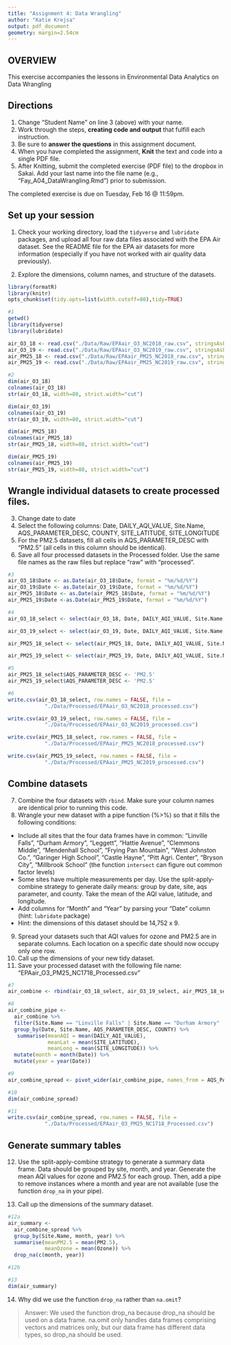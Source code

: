 ```yaml
---
title: "Assignment 4: Data Wrangling"
author: "Katie Krejsa"
output: pdf_document
geometry: margin=2.54cm
---
```


## OVERVIEW

This exercise accompanies the lessons in Environmental Data Analytics on Data Wrangling 

## Directions
1. Change "Student Name" on line 3 (above) with your name.
2. Work through the steps, **creating code and output** that fulfill each instruction.
3. Be sure to **answer the questions** in this assignment document.
4. When you have completed the assignment, **Knit** the text and code into a single PDF file.
5. After Knitting, submit the completed exercise (PDF file) to the dropbox in Sakai. Add your last name into the file name (e.g., "Fay_A04_DataWrangling.Rmd") prior to submission.

The completed exercise is due on Tuesday, Feb 16 @ 11:59pm.

## Set up your session 
1. Check your working directory, load the `tidyverse` and `lubridate` packages, and upload all four raw data files associated with the EPA Air dataset. See the README file for the EPA air datasets for more information (especially if you have not worked with air quality data previously). 

2. Explore the dimensions, column names, and structure of the datasets. 

```r
library(formatR)
library(knitr)
opts_chunk$set(tidy.opts=list(width.cutoff=80),tidy=TRUE)
```


```r
#1
getwd()
library(tidyverse)
library(lubridate)

air_O3_18 <- read.csv("./Data/Raw/EPAair_O3_NC2018_raw.csv", stringsAsFactors = TRUE)
air_O3_19 <- read.csv("./Data/Raw/EPAair_O3_NC2019_raw.csv", stringsAsFactors = TRUE)
air_PM25_18 <- read.csv("./Data/Raw/EPAair_PM25_NC2018_raw.csv", stringsAsFactors = TRUE)
air_PM25_19 <- read.csv("./Data/Raw/EPAair_PM25_NC2019_raw.csv", stringsAsFactors = TRUE)

#2
dim(air_O3_18)
colnames(air_O3_18)
str(air_O3_18, width=80, strict.width="cut")

dim(air_O3_19)
colnames(air_O3_19)
str(air_O3_19, width=80, strict.width="cut")

dim(air_PM25_18)
colnames(air_PM25_18)
str(air_PM25_18, width=80, strict.width="cut")

dim(air_PM25_19)
colnames(air_PM25_19)
str(air_PM25_19, width=80, strict.width="cut")

```

## Wrangle individual datasets to create processed files.
3. Change date to date
4. Select the following columns: Date, DAILY_AQI_VALUE, Site.Name, AQS_PARAMETER_DESC, COUNTY, SITE_LATITUDE, SITE_LONGITUDE
5. For the PM2.5 datasets, fill all cells in AQS_PARAMETER_DESC with "PM2.5" (all cells in this column should be identical).
6. Save all four processed datasets in the Processed folder. Use the same file names as the raw files but replace "raw" with "processed".

```r
#3
air_O3_18$Date <- as.Date(air_O3_18$Date, format = "%m/%d/%Y")
air_O3_19$Date <- as.Date(air_O3_19$Date, format = "%m/%d/%Y")
air_PM25_18$Date <- as.Date(air_PM25_18$Date, format = "%m/%d/%Y")
air_PM25_19$Date <-as.Date(air_PM25_19$Date, format = "%m/%d/%Y")

#4
air_O3_18_select <- select(air_O3_18, Date, DAILY_AQI_VALUE, Site.Name, AQS_PARAMETER_DESC, COUNTY, SITE_LATITUDE, SITE_LONGITUDE)

air_O3_19_select <- select(air_O3_19, Date, DAILY_AQI_VALUE, Site.Name, AQS_PARAMETER_DESC, COUNTY, SITE_LATITUDE, SITE_LONGITUDE)

air_PM25_18_select <- select(air_PM25_18, Date, DAILY_AQI_VALUE, Site.Name, AQS_PARAMETER_DESC, COUNTY, SITE_LATITUDE, SITE_LONGITUDE)

air_PM25_19_select <- select(air_PM25_19, Date, DAILY_AQI_VALUE, Site.Name, AQS_PARAMETER_DESC, COUNTY, SITE_LATITUDE, SITE_LONGITUDE)

#5
air_PM25_18_select$AQS_PARAMETER_DESC <- 'PM2.5'
air_PM25_19_select$AQS_PARAMETER_DESC <- 'PM2.5'

#6
write.csv(air_O3_18_select, row.names = FALSE, file = 
            "./Data/Processed/EPAair_O3_NC2018_processed.csv")

write.csv(air_O3_19_select, row.names = FALSE, file = 
            "./Data/Processed/EPAair_O3_NC2019_processed.csv")

write.csv(air_PM25_18_select, row.names = FALSE, file = 
            "./Data/Processed/EPAair_PM25_NC2018_processed.csv")

write.csv(air_PM25_19_select, row.names = FALSE, file = 
            "./Data/Processed/EPAair_PM25_NC2019_processed.csv")

```


## Combine datasets
7. Combine the four datasets with `rbind`. Make sure your column names are identical prior to running this code. 
8. Wrangle your new dataset with a pipe function (%>%) so that it fills the following conditions: 

* Include all sites that the four data frames have in common: "Linville Falls", "Durham Armory", "Leggett", "Hattie Avenue", "Clemmons Middle", "Mendenhall School", "Frying Pan Mountain", "West Johnston Co.", "Garinger High School", "Castle Hayne", "Pitt Agri. Center", "Bryson City", "Millbrook School" (the function `intersect` can figure out common factor levels)
* Some sites have multiple measurements per day. Use the split-apply-combine strategy to generate daily means: group by date, site, aqs parameter, and county. Take the mean of the AQI value, latitude, and longitude.
* Add columns for "Month" and "Year" by parsing your "Date" column (hint: `lubridate` package)
* Hint: the dimensions of this dataset should be 14,752 x 9.

9. Spread your datasets such that AQI values for ozone and PM2.5 are in separate columns. Each location on a specific date should now occupy only one row.
10. Call up the dimensions of your new tidy dataset.
11. Save your processed dataset with the following file name: "EPAair_O3_PM25_NC1718_Processed.csv"

```r
#7
air_combine <- rbind(air_O3_18_select, air_O3_19_select, air_PM25_18_select, air_PM25_19_select)

#8
air_combine_pipe <- 
  air_combine %>% 
  filter(Site.Name == "Linville Falls" | Site.Name == "Durham Armory" | Site.Name == "Leggett" | Site.Name == "Hattie Avenue" | Site.Name == "Clemmons Middle" | Site.Name == "Mendenhall School" | Site.Name == "Frying Pan Mountain" | Site.Name == "West Johnston Co." | Site.Name == "Garinger High School" | Site.Name == "Castle Hayne" | Site.Name == "Pitt Agri. Center" | Site.Name == "Bryson City" | Site.Name == "Millbrook School") %>% 
  group_by(Date, Site.Name, AQS_PARAMETER_DESC, COUNTY) %>% 
   summarise(meanAQI = mean(DAILY_AQI_VALUE), 
             meanLat = mean(SITE_LATITUDE),
             meanLong = mean(SITE_LONGITUDE)) %>% 
  mutate(month = month(Date)) %>%
  mutate(year = year(Date))

#9
air_combine_spread <- pivot_wider(air_combine_pipe, names_from = AQS_PARAMETER_DESC, values_from = meanAQI)

#10
dim(air_combine_spread)

#11
write.csv(air_combine_spread, row.names = FALSE, file = 
            "./Data/Processed/EPAair_O3_PM25_NC1718_Processed.csv")

```


## Generate summary tables
12. Use the split-apply-combine strategy to generate a summary data frame. Data should be grouped by site, month, and year. Generate the mean AQI values for ozone and PM2.5 for each group. Then, add a pipe to remove instances where a month and year are not available (use the function `drop_na` in your pipe). 

13. Call up the dimensions of the summary dataset.

```r
#12a 
air_summary <-
  air_combine_spread %>% 
  group_by(Site.Name, month, year) %>% 
  summarise(meanPM2.5 = mean(PM2.5),
            meanOzone = mean(Ozone)) %>% 
  drop_na(c(month, year))

#12b

#13
dim(air_summary)

```

14. Why did we use the function `drop_na` rather than `na.omit`?

> Answer: We used the function drop_na because drop_na should be used on a data frame. na.omit only handles data frames comprising vectors and matrices only, but our data frame has different data types, so drop_na should be used.